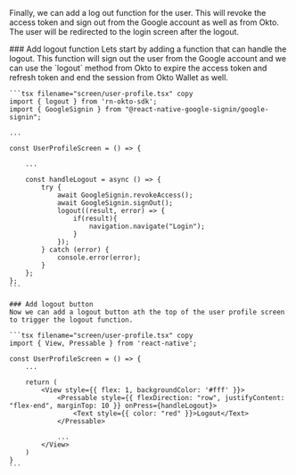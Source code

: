 
Finally, we can add a log out function for the user. This will revoke the access token and sign out from the Google account as well as from Okto. The user will be redirected to the login screen after the logout.

<Steps>
    ### Add logout function
    Lets start by adding a function that can handle the logout. This function will sign out the user from the Google account and we can use the `logout` method from Okto to expire the access token and refresh token and end the session from Okto Wallet as well.

    ```tsx filename="screen/user-profile.tsx" copy
    import { logout } from 'rn-okto-sdk';
    import { GoogleSignin } from "@react-native-google-signin/google-signin";

    ...

    const UserProfileScreen = () => {
        
        ...

        const handleLogout = async () => {
            try {
                await GoogleSignin.revokeAccess();
                await GoogleSignin.signOut();
                logout((result, error) => {
                    if(result){
                        navigation.navigate("Login");
                    }
                });
            } catch (error) {
                console.error(error);
            }
        };
    };
    ```

    ### Add logout button
    Now we can add a logout button ath the top of the user profile screen to trigger the logout function.

    ```tsx filename="screen/user-profile.tsx" copy
    import { View, Pressable } from 'react-native';

    const UserProfileScreen = () => {
        ...

        return (
            <View style={{ flex: 1, backgroundColor: '#fff' }}>
                <Pressable style={{ flexDirection: "row", justifyContent: "flex-end", marginTop: 10 }} onPress={handleLogout}>
                    <Text style={{ color: "red" }}>Logout</Text>
                </Pressable>
                
                ...
            </View>
        )
    }
    ```
</Steps>

